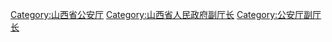 [[Category:山西省公安厅|Category:山西省公安厅]]
[[Category:山西省人民政府副厅长|Category:山西省人民政府副厅长]]
[[Category:公安厅副厅长|Category:公安厅副厅长]]